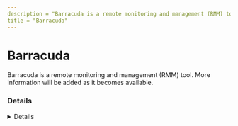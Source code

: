```yaml
---
description = "Barracuda is a remote monitoring and management (RMM) tool. More information will be added as it becomes available."
title = "Barracuda"
---
```




# Barracuda

Barracuda is a remote monitoring and management (RMM) tool. More information will be added as it becomes available.

### Details
<Details author={""}
         category={""}
         created={""}
         website={""}
         lastModified={"2024-02-07"}
         privileges={""}
         free={ false }
         verification={ false }
/>






### Forensic Artifacts




#### Network Artifacts
<EuiSpacer size="xl"/>
<NetworkArtifactsTable data={ [{"Description": "Known remote domains", "Domains": ["*.islonline.net", "rmm.barracudamsp.com", "barracudamsp.com"], "Ports": []}] }/>




### Detections
- Detects potential network activity of Barracuda RMM tool
  - [Sigma Rule](https://github.com/magicsword-io/LOLRMM/blob/main/detections/sigma/barracuda_network_sigma.yml)

### References
- [https://help.islonline.com/19799/166125](https://help.islonline.com/19799/166125)

